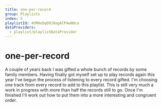 ```yaml
---
title: one-per-record
group: Playlists
index: 5
playlistId: 4VMHxDqO9J8ogAlP4wNOca
dataProviders:
  - playlist/playlistDataProvider
---
```



# one-per-record

A couple of years back I was gifted a whole bunch of records by some family members. Having finally got myself set up to play records again this year I've begun the process of listening to every record gifted. I'm choosing one track from every record to add to this playlist. This is still very much a work in progress with more than half the records still to go. Once I'm finished I'll work out how to put them into a more interesting and congruent order.

<Playlist />
